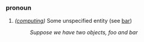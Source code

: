 === pronoun ===
# ''([[computing]])'' Some unspecified entity (see [[bar]])
#: ''Suppose we have two objects, foo and bar''